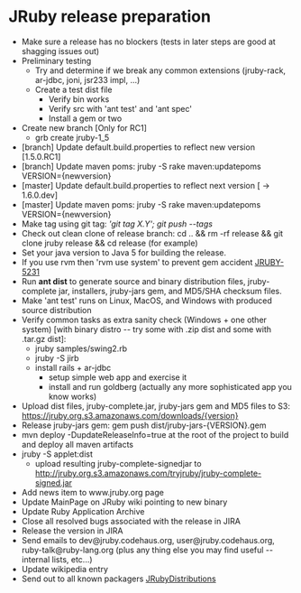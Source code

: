 = JRuby release preparation =

* Make sure a release has no blockers (tests in later steps are good at shagging issues out)
* Preliminary testing
** Try and determine if we break any common extensions (jruby-rack, ar-jdbc, joni, jsr233 impl, ...)
** Create a test dist file
*** Verify bin works
*** Verify src with 'ant test' and 'ant spec'
*** Install a gem or two
* Create new branch [Only for RC1]
** grb create jruby-1_5
* [branch] Update default.build.properties to reflect new version [1.5.0.RC1]
* [branch] Update maven poms: jruby -S rake maven:updatepoms VERSION={newversion}
* [master] Update default.build.properties to reflect next version [ -> 1.6.0.dev]
* [master] Update maven poms: jruby -S rake maven:updatepoms VERSION={newversion}
* Make tag using git tag: '''git tag X.Y'; git push --tags'' 
* Check out clean clone of release branch: cd .. && rm -rf release && git clone jruby release && cd release (for example)
* Set your java version to Java 5 for building the release.
* If you use rvm then 'rvm use system' to prevent gem accident [http://jira.codehaus.org/browse/JRUBY-5231 JRUBY-5231]
* Run '''ant dist''' to generate source and binary distribution files, jruby-complete jar, installers, jruby-jars gem, and MD5/SHA checksum files.
* Make 'ant test' runs on Linux, MacOS, and Windows with produced source distribution
* Verify common tasks as extra sanity check (Windows + one other system) [with binary distro -- try some with .zip dist and some with .tar.gz dist]:
** jruby samples/swing2.rb
** jruby -S jirb
** install rails + ar-jdbc
*** setup simple web app and exercise it
*** install and run goldberg (actually any more sophisticated app you know works)
* Upload dist files, jruby-complete.jar, jruby-jars gem and MD5 files to S3: https://jruby.org.s3.amazonaws.com/downloads/{version}
* Release jruby-jars gem: gem push dist/jruby-jars-{VERSION}.gem
* mvn deploy -DupdateReleaseInfo=true at the root of the project to build and deploy all maven artifacts
* jruby -S applet:dist
** upload resulting jruby-complete-signedjar to http://jruby.org.s3.amazonaws.com/tryjruby/jruby-complete-signed.jar
* Add news item to www.jruby.org page 
* Update MainPage on JRuby wiki pointing to new binary
* Update Ruby Application Archive
* Close all resolved bugs associated with the release in JIRA
* Release the version in JIRA
* Send emails to dev@jruby.codehaus.org, user@jruby.codehaus.org, ruby-talk@ruby-lang.org (plus any thing else you may find useful -- internal lists, etc...)
* Update wikipedia entry
* Send out to all known packagers [[JRubyDistributions]]
